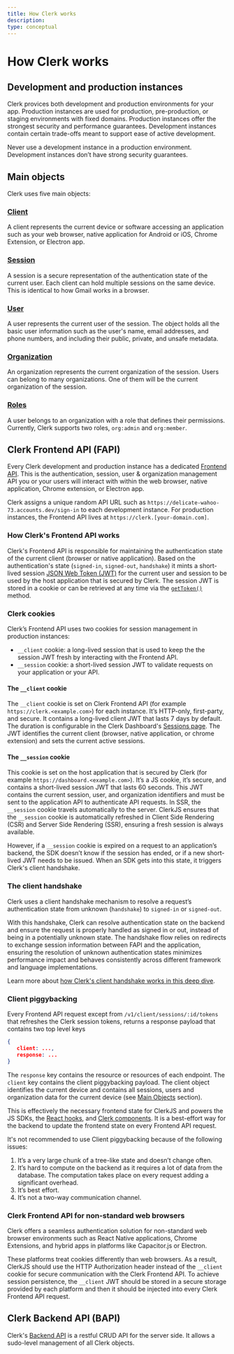```yaml
---
title: How Clerk works
description: 
type: conceptual
---
```


# How Clerk works

## Development and production instances

Clerk provices both development and production environments for your app. Production instances are used for production, pre-production, or staging environments with fixed domains. Production instances offer the strongest security and performance guarantees. Development instances contain certain trade-offs meant to support ease of active development. 

<Callout type="warning">
Never use a development instance in a production environment. Development instances don’t have strong security guarantees.
</Callout>

## Main objects

Clerk uses five main objects:

### [Client](/docs/references/javascript/client#client)

A client represents the current device or software accessing an application such as your web browser, native application for Android or iOS, Chrome Extension, or Electron app.

### [Session](/docs/references/javascript/session)

A session is a secure representation of the authentication state of the current user. Each client can hold multiple sessions on the same device. This is identical to how Gmail works in a browser.

### [User](/docs/users/overview)

A user represents the current user of the session. The object holds all the basic user information such as the user's name, email addresses, and phone numbers, and including their public, private, and unsafe metadata.

### [Organization](/docs/organizations/roles-permissions)

An organization represents the current organization of the session. Users can belong to many organizations. One of them will be the current organization of the session. 

### [Roles](/docs/organizations/roles-permissions)

A user belongs to an organization with a role that defines their permissions. Currently, Clerk supports two roles, `org:admin` and `org:member`.

## Clerk Frontend API (FAPI)

Every Clerk development and production instance has a dedicated [Frontend API](https://clerk.com/docs/reference/frontend-api). This is the authentication, session, user & organization management API you or your users will interact with within the web browser, native application, Chrome extension, or Electron app.

Clerk assigns a unique random API URL such as `https://delicate-wahoo-73.accounts.dev/sign-in` to each development instance. For production instances, the Frontend API lives at `https://clerk.[your-domain.com]`.

### How Clerk's Frontend API works

Clerk's Frontend API is responsible for maintaining the authentication state of the current client (browser or native application). Based on the authentication's state (`signed-in`, `signed-out`, `handshake`) it mints a short-lived session [JSON Web Token (JWT)](/docs/backend-requests/making/jwt-templates) for the current user and session to be used by the host application that is secured by Clerk. The session JWT is stored in a cookie or can be retrieved at any time via the [`getToken()`](/docs/references/javascript/session#get-token) method.

### Clerk cookies

Clerk’s Frontend API uses two cookies for session management in production instances:

* `__client` cookie: a long-lived session that is used to keep the the session JWT fresh by interacting with the Frontend API.
* `__session` cookie: a short-lived session JWT to validate requests on your application or your API. 

#### The `__client` cookie

The `__client` cookie is set on Clerk Frontend API (for example `https://clerk.<example.com>`) for each instance. It’s HTTP-only, first-party, and secure. It contains a long-lived client JWT that lasts 7 days by default. The duration is configurable in the Clerk Dashboard's  [Sessions page](https://dashboard.clerk.com/last-active?path=sessions). The JWT identifies the current client (browser, native application, or chrome extension) and sets the current active sessions.

#### The `__session` cookie

This cookie is set on the host application that is secured by Clerk (for example `https://dashboard.<example.com>`). It’s a JS cookie, it’s secure, and contains a short-lived session JWT that lasts 60 seconds. This JWT contains the current session, user, and organization identifiers and must be sent to the application API to authenticate API requests. In SSR, the `__session` cookie travels automatically to the server. ClerkJS ensures that the `__session` cookie is automatically refreshed in Client Side Rendering (CSR) and Server Side Rendering (SSR), ensuring a fresh session is always available.

However, if a `__session` cookie is expired on a request to an application’s backend, the SDK doesn’t know if the session has ended, or if a new short-lived JWT needs to be issued. When an SDK gets into this state, it triggers Clerk's client handshake.

### The client handshake

Clerk uses a client handshake mechanism to resolve a request’s authentication state from unknown (`handshake`) to `signed-in` or `signed-out`. 

With this handshake, Clerk can resolve authentication state on the backend and ensure the request is properly handled as signed in or out, instead of being in a potentially unknown state. The handshake flow relies on redirects to exchange session information between FAPI and the application, ensuring the resolution of unknown authentication states minimizes performance impact and behaves consistently across different framework and language implementations.

Learn more about [how Clerk's client handshake works in this deep dive](/docs/concepts/client-handshake).

### Client piggybacking

Every Frontend API request except from `/v1/client/sessions/:id/tokens` that refreshes the Clerk session tokens, returns a response payload that contains two top level keys

```json
{
   client: ...,
   response: ...
}
```

The `response` key contains the resource or resources of each endpoint. The `client` key contains the client piggybacking payload. The client object identifies the current device and contains all sessions, users and organization data for the current device (see [Main Objects](#main-objects) section). 

This is effectively the necessary frontend state for ClerkJS and powers the JS SDKs, the [React hooks](/docs/references/react/use-user), and [Clerk components](/docs/components/overview). It is a best-effort way for the backend to update the frontend state on every Frontend API request. 

It's not recommended to use Client piggybacking because of the following issues:

1. It’s a very large chunk of a tree-like state and doesn’t change often.
1. It’s hard to compute on the backend as it requires a lot of data from the database. The computation takes place on every request adding a significant overhead.
1. It’s best effort.
1. It’s not a two-way communication channel.

### Clerk Frontend API for non-standard web browsers

Clerk offers a seamless authentication solution for non-standard web browser environments such as React Native applications, Chrome Extensions, and hybrid apps in platforms like Capacitor.js or Electron.

These platforms treat cookies differently than web browsers. As a result, ClerkJS should use the HTTP Authorization header instead of the `__client` cookie for secure communication with the Clerk Frontend API. To achieve session persistence, the `__client` JWT should be stored in a secure storage provided by each platform and then it should be injected into every Clerk Frontend API request. 

## Clerk Backend API (BAPI)

Clerk's [Backend API](https://clerk.com/docs/reference/backend-api) is a restful CRUD API for the server side. It allows a sudo-level management of all Clerk objects.